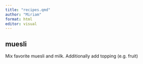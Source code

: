 ```yaml
---
title: "recipes.qmd"
author: "Miriam"
format: html
editor: visual
---
```


## muesli

Mix favorite muesli and milk. Additionally add topping (e.g. fruit)
